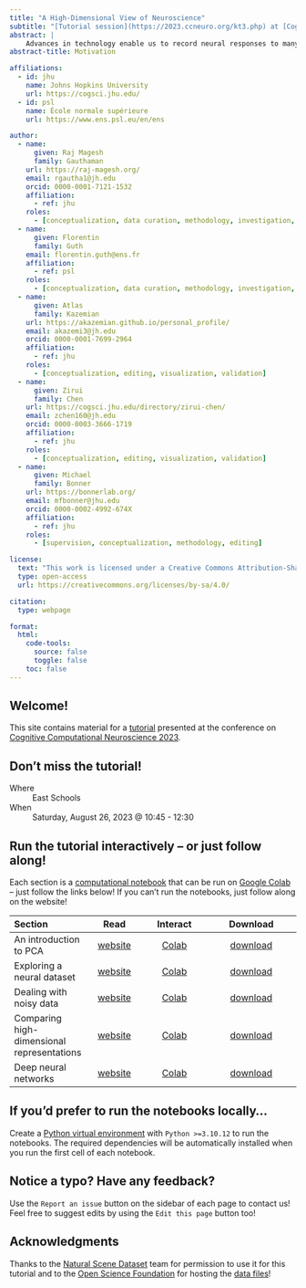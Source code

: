 ```yaml
---
title: "A High-Dimensional View of Neuroscience"
subtitle: "[Tutorial session](https://2023.ccneuro.org/kt3.php) at [Cognitive Computational Neuroscience 2023](https://2023.ccneuro.org/kt3.php)"
abstract: |
    Advances in technology enable us to record neural responses to many thousands of stimuli from a huge number of channels (e.g. fMRI in humans, two-photon imaging in mice, neuropixel probes in monkeys). Given the unprecedented scale of these data -- collected with incredible effort at enormous expense -- what computational tools can we use to study neural representations in high dimensions? What theoretical insights can we gain about the nature of neural representations from large-scale datasets?
abstract-title: Motivation

affiliations:
  - id: jhu
    name: Johns Hopkins University
    url: https://cogsci.jhu.edu/
  - id: psl
    name: École normale supérieure
    url: https://www.ens.psl.eu/en/ens

author:
  - name:
      given: Raj Magesh
      family: Gauthaman
    url: https://raj-magesh.org/
    email: rgautha1@jh.edu
    orcid: 0000-0001-7121-1532
    affiliation:
      - ref: jhu
    roles:
      - [conceptualization, data curation, methodology, investigation, analysis, software, writing, editing, visualization]
  - name:
      given: Florentin
      family: Guth
    email: florentin.guth@ens.fr
    affiliation:
      - ref: psl
    roles:
      - [conceptualization, data curation, methodology, investigation, analysis, software, writing, editing, visualization]
  - name:
      given: Atlas
      family: Kazemian
    url: https://akazemian.github.io/personal_profile/
    email: akazemi3@jh.edu
    orcid: 0000-0001-7699-2964
    affiliation:
      - ref: jhu
    roles:
      - [conceptualization, editing, visualization, validation]
  - name:
      given: Zirui
      family: Chen
    url: https://cogsci.jhu.edu/directory/zirui-chen/
    email: zchen160@jh.edu
    orcid: 0000-0003-3666-1719
    affiliation:
      - ref: jhu
    roles:
      - [conceptualization, editing, visualization, validation]
  - name:
      given: Michael
      family: Bonner
    url: https://bonnerlab.org/
    email: mfbonner@jhu.edu
    orcid: 0000-0002-4992-674X
    affiliation:
      - ref: jhu
    roles:
      - [supervision, conceptualization, methodology, editing]

license:
  text: "This work is licensed under a Creative Commons Attribution-ShareAlike 4.0 International License."
  type: open-access
  url: https://creativecommons.org/licenses/by-sa/4.0/

citation:
  type: webpage

format:
  html:
    code-tools:
      source: false
      toggle: false
    toc: false
---
```


## Welcome!

This site contains material for a [tutorial](https://2023.ccneuro.org/kt3.php) presented at the conference on [Cognitive Computational Neuroscience 2023](https://2023.ccneuro.org/).

::: {.callout-important}
# Don't miss the tutorial!

Where
: East Schools

When
: Saturday, August 26, 2023 @ 10:45 - 12:30
:::

::: {.callout-tip}
# Run the tutorial interactively -- or just follow along!

Each section is a [computational notebook](https://docs.jupyter.org/en/latest/index.html) that can be run on [Google Colab](https://colab.research.google.com/) -- just follow the links below! If you can't run the notebooks, just follow along on the website!
:::

| Section | Read | Interact | Download |
|:-----|:-------:|:--------:|:-------------:|
| An introduction to PCA | [website](https://bonnerlab.github.io/ccn-tutorial/pages/introducing_pca.html) | [Colab](https://colab.research.google.com/github/BonnerLab/ccn-tutorial/blob/main/notebooks/introducing_pca.ipynb)  | [download](https://bonnerlab.github.io/ccn-tutorial/pages/introducing_pca.ipynb) |
| Exploring a neural dataset | [website](https://bonnerlab.github.io/ccn-tutorial/pages/exploring_neural_data.html) | [Colab](https://colab.research.google.com/github/BonnerLab/ccn-tutorial/blob/main/notebooks/exploring_neural_data.ipynb) | [download](https://bonnerlab.github.io/ccn-tutorial/pages/exploring_neural_data.ipynb) |
| Dealing with noisy data | [website](https://bonnerlab.github.io/ccn-tutorial/pages/dealing_with_noise.html) | [Colab](https://colab.research.google.com/github/BonnerLab/ccn-tutorial/blob/main/notebooks/dealing_with_noise.ipynb) | [download](https://bonnerlab.github.io/ccn-tutorial/pages/dealing_with_noise.ipynb) |
| Comparing high-dimensional representations | [website](https://bonnerlab.github.io/ccn-tutorial/pages/comparing_representations.html) | [Colab](https://colab.research.google.com/github/BonnerLab/ccn-tutorial/blob/main/notebooks/comparing_representations.ipynb) | [download](https://bonnerlab.github.io/ccn-tutorial/pages/comparing_representations.ipynb) |
| Deep neural networks | [website](https://bonnerlab.github.io/ccn-tutorial/pages/deep_neural_networks.html) | [Colab](https://colab.research.google.com/github/BonnerLab/ccn-tutorial/blob/main/notebooks/deep_neural_networks.ipynb) | [download](https://bonnerlab.github.io/ccn-tutorial/pages/deep_neural_networks.ipynb) |

::: {.callout-note collapse="true"}
# If you'd prefer to run the notebooks locally...

Create a [Python virtual environment](https://packaging.python.org/en/latest/guides/installing-using-pip-and-virtual-environments/#creating-a-virtual-environment) with `Python >=3.10.12` to run the notebooks. The required dependencies will be automatically installed when you run the first cell of each notebook.
:::

::: {.callout-warning}
# Notice a typo? Have any feedback?

Use the `Report an issue` button on the sidebar of each page to contact us! Feel free to suggest edits by using the `Edit this page` button too!
:::

## Acknowledgments {.appendix}

Thanks to the [Natural Scene Dataset](http://naturalscenesdataset.org/) team for permission to use it for this tutorial and to the [Open Science Foundation](https://osf.io/) for hosting the [data files](https://osf.io/zk265/)!
